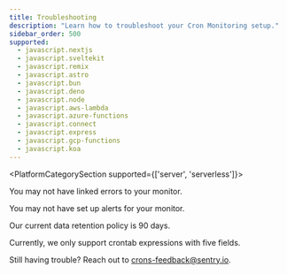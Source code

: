 ```yaml
---
title: Troubleshooting
description: "Learn how to troubleshoot your Cron Monitoring setup."
sidebar_order: 500
supported:
  - javascript.nextjs
  - javascript.sveltekit
  - javascript.remix
  - javascript.astro
  - javascript.bun
  - javascript.deno
  - javascript.node
  - javascript.aws-lambda
  - javascript.azure-functions
  - javascript.connect
  - javascript.express
  - javascript.gcp-functions
  - javascript.koa
---
```


<PlatformCategorySection supported={['server', 'serverless']}>

<PlatformContent includePath="crons/troubleshooting" />

<Expandable title="Why aren't recurring job errors showing up on my monitor details page?">

You may not have <PlatformLink to="/crons/#connecting-errors-to-cron-monitors">linked errors to your monitor</PlatformLink>.

<Expandable title="Why am I not receiving alerts when my monitor fails?">

You may not have <PlatformLink to="/crons/#alerts">set up alerts for your monitor</PlatformLink>.

</Expandable>
</PlatformCategorySection>
<Expandable title="What is the crons data retention policy for check-ins and attachments?">

Our current data retention policy is 90 days.

</Expandable>
<Expandable title="Do you support a monitor schedule with a six-field crontab expression?">

Currently, we only support crontab expressions with five fields.

</Expandable>

Still having trouble? Reach out to [crons-feedback@sentry.io](mailto:crons-feedback@sentry.io).
